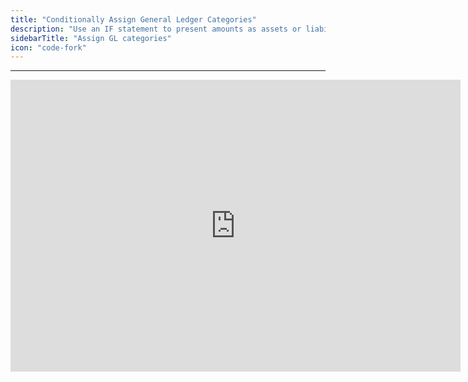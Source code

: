 ```yaml
---
title: "Conditionally Assign General Ledger Categories"
description: "Use an IF statement to present amounts as assets or liabilities depending on the sign."
sidebarTitle: "Assign GL categories"
icon: "code-fork"
---
```


***

<iframe width="720" height="467" src="https://www.loom.com/embed/f53e62ce5dd54d18b61b0b12a8a2b5f2?sid=e422ed44-90ae-4c70-9f87-2a9a8f91a925" frameborder="0" webkitallowfullscreen mozallowfullscreen allowfullscreen />

## Overview

Using an IF statement, it’s possible to display a general ledger account under assets or liabilities based on whether its amount is positive or negative. This approach is most useful when it’s not feasible to create separate accounts for positive and negative balances in your ERP.

<Tip>
  If possible, resolve this “at the source” (your accounting system) by creating two accounts – one for assets and one for liabilities – and moving amounts between them based on the sign. If that can’t be done, follow the steps below.
</Tip>

## Basics

Follow these steps to set up formulas that display amounts correctly under assets and liabilities:

<Steps>
  <Step title="Separate the GL account">
    Temporarily remove the relevant account from your main balance sheet and place it in a separate sheet. This makes it easier to reference its amounts in future steps.
  </Step>

  <Step title="Add a row on the opposite side">
    If the original row was under assets, create a corresponding row under liabilities (or vice versa). These two rows will work together to display amounts correctly.
  </Step>

  <Step title="Create IF statements">
    Assign values to each row using conditional formulas. For instance:

    ```typescript
    // Asset row: Show positive amounts
    if("Bank account"[0]>0,"Bank account"[0],0)

    // Liability row: Show negative amounts
    if("Bank account"[0]>0,0,-"Bank account"[0])
    ```
  </Step>

  <Step title="Extend to other periods">
    Apply these formulas from a period far enough back to capture all relevant data, and ensure they continue for any future periods you plan to forecast.
  </Step>
</Steps>